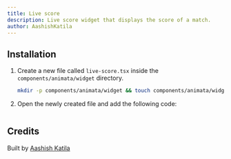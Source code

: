 ```yaml
---
title: Live score
description: Live score widget that displays the score of a match.
author: AashishKatila
---
```


<ComponentPreview name="widget-live-score--docs" />

## Installation

1. Create a new file called `live-score.tsx` inside the `components/animata/widget` directory.

   ```bash
   mkdir -p components/animata/widget && touch components/animata/widget/live-score.tsx
   ```

2. Open the newly created file and add the following code:

```jsx file=<rootDir>/animata/widget/live-score.tsx

```

## Credits

Built by [Aashish Katila](https://github.com/AashishKatila)
